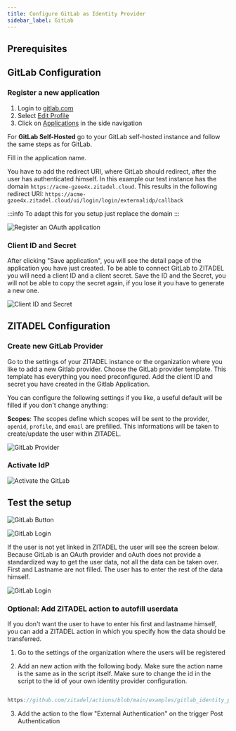 ```yaml
---
title: Configure GitLab as Identity Provider
sidebar_label: GitLab
---
```



<Intro provider="GitLab"/>

<!--
    Docusaurus bug: imported headings are not shown in the content tables
    https://docusaurus.io/docs/markdown-features/react#importing-markdown
 -->
## Prerequisites

<Prerequisites/>

## GitLab Configuration

### Register a new application

1. Login to [gitlab.com](https://gitlab.com)
2. Select [Edit Profile](https://gitlab.com/-/profile)
3. Click on [Applications](https://gitlab.com/-/profile/applications) in the side navigation

For **GitLab Self-Hosted** go to your GitLab self-hosted instance and follow the same steps as for GitLab.

Fill in the application name.

You have to add the redirect URI, where GitLab should redirect, after the user has authenticated himself.
In this example our test instance has the domain `https://acme-gzoe4x.zitadel.cloud`.
This results in the following redirect URI:
 `https://acme-gzoe4x.zitadel.cloud/ui/login/login/externalidp/callback`

:::info
To adapt this for you setup just replace the domain
:::

![Register an OAuth application](/img/guides/gitlab_app_registration.png)

### Client ID and Secret

After clicking "Save application", you will see the detail page of the application you have just created.
To be able to connect GitLab to ZITADEL you will need a client ID and a client secret.
Save the ID and the Secret, you will not be able to copy the secret again, if you lose it you have to generate a new one.

![Client ID and Secret](/img/guides/gitlab_app_id_secret.png)

## ZITADEL Configuration

### Create new GitLab Provider

Go to the settings of your ZITADEL instance or the organization where you like to add a new Gitlab provider.
Choose the GitLab provider template.
This template has everything you need preconfigured.
Add the client ID and secret you have created in the Gitlab Application.

You can configure the following settings if you like, a useful default will be filled if you don't change anything:

**Scopes**: The scopes define which scopes will be sent to the provider, `openid`, `profile`, and `email` are prefilled. This informations will be taken to create/update the user within ZITADEL.

<GeneralConfigDescription provider_account="GitLab account" />

![GitLab Provider](/img/guides/zitadel_gitlab_create_provider.png)

### Activate IdP

<Activate/>

![Activate the GitLab](/img/guides/zitadel_activate_gitlab.png)

## Test the setup

<TestSetup loginscreen="your GitLab login"/>

![GitLab Button](/img/guides/zitadel_login_gitlab.png)

![GitLab Login](/img/guides/gitlab_login.png)

If the user is not yet linked in ZITADEL the user will see the screen below.
Because GitLab is an OAuth provider and oAuth does not provide a standardized way to get the user data, not all the data can be taken over.
First and Lastname are not filled.
The user has to enter the rest of the data himself.

![GitLab Login](/img/guides/zitadel_login_external_not_found_registration.png)

### Optional: Add ZITADEL action to autofill userdata

If you don't want the user to have to enter his first and lastname himself, you can add a ZITADEL action in which you specify how the data should be transferred.

1. Go to the settings of the organization where the users will be registered

2. Add an new action with the following body. Make sure the action name is the same as in the script itself. Make sure to change the id in the script to the id of your own identity provider configuration.

```js reference

https://github.com/zitadel/actions/blob/main/examples/gitlab_identity_provider

```
3. Add the action to the flow "External Authentication" on the trigger Post Authentication

